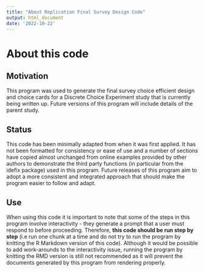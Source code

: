 ```yaml
---
title: "About Replication Final Survey Design Code"
output: html_document
date: '2022-10-22'
---
```


# About this code

## Motivation
This program was used to generate the final survey choice efficient design and choice cards for a Discrete Choice Experiment study that is currently being written up. Future versions of this program will include details of the parent study.

## Status
This code has been minimally adapted from when it was first applied. It has not been formatted for consistency or ease of use and a number of sections have copied almost unchanged from online examples provided by other authors to demonstrate the third party functions (in particular from the idefix package) used in this program. Future releases of this program aim to adopt a more consistent and integrated approach that should make the program easier to follow and adapt.

## Use
When using this code it is important to note that some of the steps in this program involve interactivity - they generate a prompt that a user must respond to before proceeding. Therefore, **this code should be run step by step** (i.e run one chunk at a time and do not try to run the program by knitting the R Markdown version of this code). Although it would be possible to add work-arounds to the interactivity issue, running the program by knitting the RMD version is still not recommended as it will prevent the documents generated by this program from rendering properly. 
